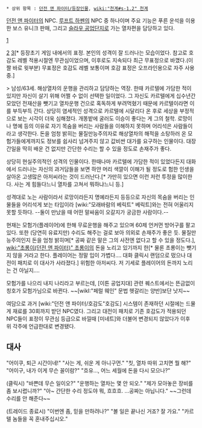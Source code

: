  * 상위 항목 : [[던전 앤 파이터/등장인물]], [[wiki:"천계#s-1.2" 천계]]

[[던전 앤 파이터]]의 NPC. [[루프트 하펜]]의 NPC 중 하나이며 주요 기능은 푸른 운석을 이용한 보스 유니크 판매, 그리고 [[슬라우 공업단지]]로 가는 열차편을 담당하고 있다.

[attachment:/Berne.jpg]

[attachment:/ScreenShot2013_1228_192630368.jpg]
[attachment:/ScreenShot2013_0105_102711111.jpg][* 등장초기 게임 내에서의 표정. 본인의 성격이 잘 드러나는 모습이었다. 참고로 호감도 레벨 적용시절엔 무관심이었으며, 이후로도 지속되다 최근 무표정으로 바꼈다.(이 짤 바로 윗부분) 무표정은 호감도 레벨 보통이며 호감 표정은 오프라인용으로 자주 사용중.]


> 남성/63세. 해상열차의 운행을 관리하고 담당하는 역장. 한때 카르텔에 가담한 적이 있지만 자신이 살기 위해 어쩔 수 없이 선택한 일이었다. 그 자신도 카르텔에게 십수년간 모았던 전재산을 뺏기고 열차운행 건으로 혹독하게 부려먹혔기 때문에 카르텔이라면 이를 부득부득 간다. 상당히 염세적인 성격으로 카르텔에 시달리다 온 후로 세상을 부정적으로 보는 시각이 더욱 심해졌다. 개똥밭에 굴러도 이승이 좋다는 게 그의 철학. 로망이나 명예 등의 이유로 자기 목숨을 버리는 사람들을 이해하지 못하며 어리석은 사람들이라고 생각한다. 돈을 엄청 밝히는 물질만능주의자로 해상열차의 해적을 소탕하러 온 모험가들에게까지도 정보를 쉽사리 넘겨주지 않고 값비싼 대가를 요구하는 인물이다. 대장간일을 딱히 배운 건 없지만 간단한 수리는 할 수 있을 정도로 손재주가 좋다.

상당히 현실주의적인 성격의 인물이다. 한때나마 카르텔에 가담한 적이 있었다든지 대화에서 드러나는 자신의 과거담들을 보면 하얀 머리 색깔이 이해가 될 정도로 험한 인생을 살아온 고생많은 아저씨라는 것이 드러난다.[* 가만히 있으면 이런 저런 투정을 많이한다. 사는 게 힘들다느니 열차를 고쳐서 뭐하냐느니 등.]

성격대로 노는 사람이라서 로망이라든지 명예라든지 등등으로 자신의 목숨을 버리는 인물들을 어리석게 보는 타입이라 [wiki:"모래바람의 베릭트" 베릭트]와는 전혀 어울리지 못할 듯하다. --둘이 만났을 때 어떤 말싸움이 오갈지가 궁금한 사람이다.--

현재는 모험가(플레이어)에 한해 무료운행을 해주고 있으며 60제 언커먼 방어구를 팔고 있다. 또한 (당연히 유료지만) 수리도 해주는 걸로 보아 의외로 손재주가 좋은 듯. 물질만능주의인지 돈을 엄청 밝히며[* 공짜 같은 말은 그의 사전엔 없다고 할 수 있을 정도다.], [[wiki:"초롱이(던전 앤 파이터)" 초롱이]]의 돈을 노리고 있기까지 한[* 물론 초롱이는 뺏기지 않을 거라고 한다. 플레이어는 정말 입이 가볍다…. 대화 클릭시 랜덤으로 떴으나 대전이 패치로 이 대사가 사라졌다.] 위험한 아저씨다. 저 기세로 플레이어의 돈까지 노리는 건 아닐지….

모험가를 나으리 내지 나리라고 부르는데, [이튼 공업지대] 관련 퀘스트에서는 뜬금없이 칭호가 모험가님으로 바뀐다. ~~[wikI:"페럴 웨인" 문법 헷갈리는 양반]보단 낫지~~

여담으로 과거 [wiki:"던전 앤 파이터/호감도"호감도] 시스템이 존재하던 시절에는 드물게 재료를 30회까지 받던 NPC였다. 그리고 대전이 패치로 기존 호감도가 적용되던 NPC들이 표정이 무관심 등급으로 바낄때 [미네트]와 더불어 변경되지 않았다가 이후 위 각주에 언급한대로 변경됐다. 

== 대사 ==
"어이쿠, 퇴근 시간이네!"
"사는 게, 쉬운 게 아니구먼."
"칫, 열차 따위 고치면 뭘 해?"
"어이구, 내가 이게 무슨 꼴이람?"
"흐유…, 어느 세월에 돈을 다시 모으나?"

(클릭시)
"바쁜데 무슨 일이오?"
"운행하는 열차는 몇 안 되오."
"제가 모아놓은 장비를 좀 보시렵니까?"
"아~ 간단한 수리 정도야 뭐, 흐흐흐. …공짜는 아닙니다." ~~그런데 수리를 안 해준다~~

(트레이드 종료시)
"이번엔 좀, 믿을 만하려나?"
"볼 일은 끝나신 거죠? 잘 가요."
"카르텔 놈들을 꼭 혼내주십시오."
